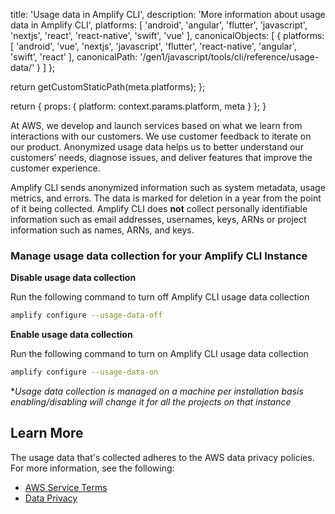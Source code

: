                   
  title: 'Usage data in Amplify CLI',
  description: 'More information about usage data in Amplify CLI',
  platforms: [
    'android',
    'angular',
    'flutter',
    'javascript',
    'nextjs',
    'react',
    'react-native',
    'swift',
    'vue'
  ],
  canonicalObjects: [
    {
      platforms: [
        'android',
        'vue',
        'nextjs',
        'javascript',
        'flutter',
        'react-native',
        'angular',
        'swift',
        'react'
      ],
      canonicalPath: '/gen1/javascript/tools/cli/reference/usage-data/'
    }
  ]
};

  return getCustomStaticPath(meta.platforms);
};

  return {
    props: {
      platform: context.params.platform,
      meta
    }
  };
}
          

  

At AWS, we develop and launch services based on what we learn from interactions with our customers. We use customer feedback to iterate on our product. Anonymized usage data helps us to better understand our customers’ needs, diagnose issues, and deliver features that improve the customer experience.

Amplify CLI sends anonymized information such as system metadata, usage metrics, and errors. The data is marked for deletion in a year from the point of it being collected. Amplify CLI does **not** collect personally identifiable information such as email addresses, usernames, keys, ARNs or project information such as names, ARNs, and keys.

### Manage usage data collection for your Amplify CLI Instance

**Disable usage data collection**

Run the following command to turn off Amplify CLI usage data collection

```bash
amplify configure --usage-data-off
```

**Enable usage data collection**

Run the following command to turn on Amplify CLI usage data collection

```bash
amplify configure --usage-data-on
```

**Usage data collection is managed on a machine per installation basis enabling/disabling will change it for all the projects on that instance*

## Learn More

The usage data that's collected adheres to the AWS data privacy policies. For more information, see the following:

- [AWS Service Terms](https://aws.amazon.com/service-terms/)
- [Data Privacy](https://aws.amazon.com/compliance/data-privacy-faq/)
